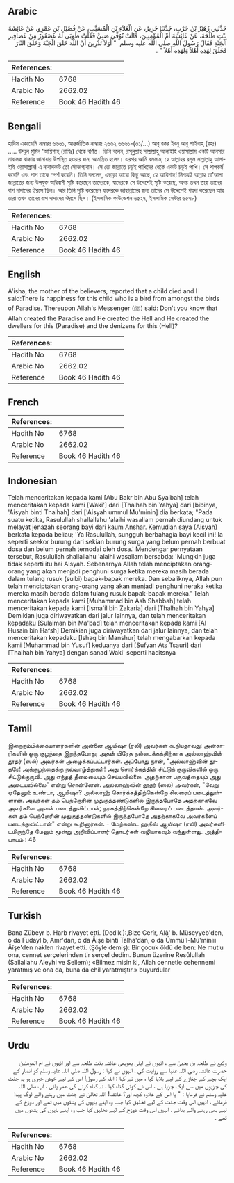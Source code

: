 ## Arabic


<div dir="rtl" lang="ar" style={{fontSize:'larger',backgroundColor:'#f8f9fa',padding:20}}>
حَدَّثَنِي زُهَيْرُ بْنُ حَرْبٍ، حَدَّثَنَا جَرِيرٌ، عَنِ الْعَلاَءِ بْنِ الْمُسَيَّبِ، عَنْ فُضَيْلِ بْنِ عَمْرٍو، عَنْ عَائِشَةَ بِنْتِ طَلْحَةَ، عَنْ عَائِشَةَ أُمِّ الْمُؤْمِنِينَ، قَالَتْ تُوُفِّيَ صَبِيٌّ فَقُلْتُ طُوبَى لَهُ عُصْفُورٌ مِنْ عَصَافِيرِ الْجَنَّةِ فَقَالَ رَسُولُ اللَّهِ صلى الله عليه وسلم ‏ "‏ أَوَلاَ تَدْرِينَ أَنَّ اللَّهَ خَلَقَ الْجَنَّةَ وَخَلَقَ النَّارَ فَخَلَقَ لِهَذِهِ أَهْلاً وَلِهَذِهِ أَهْلاً ‏"‏ ‏.‏
</div>
<div style={{backgroundColor:'#f8f9fa',padding:20, marginBottom: 10}}><table> <thead> <tr> <th>References:</th> <th></th> </tr> </thead> <tbody><tr><td>Hadith No</td><td>6768</td></tr><tr><td>Arabic No</td><td>2662.02</td></tr><tr><td>Reference</td><td>Book 46 Hadith 46</td></tr></tbody></table></div>

## Bengali


<div dir="ltr" lang="bn" style={{fontSize:'larger',backgroundColor:'#f8f9fa',padding:20}}>
হাদিস একাডেমি নাম্বারঃ ৬৬৬১, আন্তর্জাতিক নাম্বারঃ ২৬৬২ ৬৬৬১-(৩১/...) আবু বকর ইবনু আবু শাইবাহ্ (রহঃ) ..... উম্মুল মুমিন ‘আয়িশাহ্ (রাযিঃ) থেকে বর্ণিত। তিনি বলেন, রসূলুল্লাহ সাল্লাল্লাহু আলাইহি ওয়াসাল্লাম একটি আনসার নাবালক বাচ্চার জানাযায় উপস্থিত হওয়ার জন্য আমন্ত্রিত হলেন। এরপর আমি বললাম, হে আল্লাহর রসূল সাল্লাল্লাহু আলাইহি ওয়াসাল্লাম! এ নাবালকটি তো সৌভাগ্যবান। সে তো জান্নাতে চড়ুই পাখিদের থেকে একটি চড়ুই পাখি। সে পাপকৰ্ম করেনি এবং পাপ তাকে স্পর্শ করেনি। তিনি বললেন, এছাড়া আরো কিছু আছে, হে আয়িশাহ! নিশ্চয়ই আল্লাহ তা’আলা জান্নাতের জন্য উপযুক্ত অধিবাসী সৃষ্টি করেছেন তাদেরকে, যাদেরকে সে উদ্দেশেই সৃষ্টি করেছে, অথচ তখন তারা তাদের বাপ দাদাদের ঔরসে ছিল। আর তিনি সৃষ্টি করেছেন যাদেরকে জাহান্নামের জন্য তাদের সে উদ্দেশেই পয়দা করেছেন আর তারা তখন তাদের বাপ দাদাদের ঔরসে ছিল। (ইসলামিক ফাউন্ডেশন ৬৫২৭, ইসলামিক সেন্টার ৬৫৭৮)
</div>
<div style={{backgroundColor:'#f8f9fa',padding:20, marginBottom: 10}}><table> <thead> <tr> <th>References:</th> <th></th> </tr> </thead> <tbody><tr><td>Hadith No</td><td>6768</td></tr><tr><td>Arabic No</td><td>2662.02</td></tr><tr><td>Reference</td><td>Book 46 Hadith 46</td></tr></tbody></table></div>

## English


<div dir="ltr" lang="en" style={{fontSize:'larger',backgroundColor:'#f8f9fa',padding:20}}>
A'isha, the mother of the believers, reported that a child died and I said:There is happiness for this child who is a bird from amongst the birds of Paradise. Thereupon Allah's Messenger (ﷺ) said: Don't you know that Allah created the Paradise and He created the Hell and He created the dwellers for this (Paradise) and the denizens for this (Hell)?
</div>
<div style={{backgroundColor:'#f8f9fa',padding:20, marginBottom: 10}}><table> <thead> <tr> <th>References:</th> <th></th> </tr> </thead> <tbody><tr><td>Hadith No</td><td>6768</td></tr><tr><td>Arabic No</td><td>2662.02</td></tr><tr><td>Reference</td><td>Book 46 Hadith 46</td></tr></tbody></table></div>

## French


<div dir="ltr" lang="fr" style={{fontSize:'larger',backgroundColor:'#f8f9fa',padding:20}}>

</div>
<div style={{backgroundColor:'#f8f9fa',padding:20, marginBottom: 10}}><table> <thead> <tr> <th>References:</th> <th></th> </tr> </thead> <tbody><tr><td>Hadith No</td><td>6768</td></tr><tr><td>Arabic No</td><td>2662.02</td></tr><tr><td>Reference</td><td>Book 46 Hadith 46</td></tr></tbody></table></div>

## Indonesian


<div dir="ltr" lang="id" style={{fontSize:'larger',backgroundColor:'#f8f9fa',padding:20}}>
Telah menceritakan kepada kami [Abu Bakr bin Abu Syaibah] telah menceritakan kepada kami [Waki'] dari [Thalhah bin Yahya] dari [bibinya, 'Aisyah binti Thalhah] dari ['Aisyah ummul Mu'minin] dia berkata; "Pada suatu ketika, Rasulullah shallallahu 'alaihi wasallam pernah diundang untuk melayat jenazah seorang bayi dari kaum Anshar. Kemudian saya (Aisyah) berkata kepada beliau; 'Ya Rasulullah, sungguh berbahagia bayi kecil ini! Ia seperti seekor burung dari sekian burung surga yang belum pernah berbuat dosa dan belum pernah ternodai oleh dosa.' Mendengar pernyataan tersebut, Rasulullah shallallahu 'alaihi wasallam bersabda: 'Mungkin juga tidak seperti itu hai Aisyah. Sebenarnya Allah telah menciptakan orang-orang yang akan menjadi penghuni surga ketika mereka masih berada dalam tulang rusuk (sulbi) bapak-bapak mereka. Dan sebaliknya, Allah pun telah menciptakan orang-orang yang akan menjadi penghuni neraka ketika mereka masih berada dalam tulang rusuk bapak-bapak mereka.' Telah menceritakan kepada kami [Muhammad bin Ash Shabbah] telah menceritakan kepada kami [Isma'il bin Zakaria] dari [Thalhah bin Yahya] Demikian juga diriwayatkan dari jalur lainnya, dan telah menceritakan kepadaku [Sulaiman bin Ma'bad] telah menceritakan kepada kami [Al Husain bin Hafsh] Demikian juga diriwayatkan dari jalur lainnya, dan telah menceritakan kepadaku [Ishaq bin Manshur] telah mengabarkan kepada kami [Muhammad bin Yusuf] keduanya dari [Sufyan Ats Tsauri] dari [Thalhah bin Yahya] dengan sanad Waki' seperti haditsnya
</div>
<div style={{backgroundColor:'#f8f9fa',padding:20, marginBottom: 10}}><table> <thead> <tr> <th>References:</th> <th></th> </tr> </thead> <tbody><tr><td>Hadith No</td><td>6768</td></tr><tr><td>Arabic No</td><td>2662.02</td></tr><tr><td>Reference</td><td>Book 46 Hadith 46</td></tr></tbody></table></div>

## Tamil


<div dir="ltr" lang="ta" style={{fontSize:'larger',backgroundColor:'#f8f9fa',padding:20}}>
இறைநம்பிக்கையாளர்களின் அன்னை ஆயிஷா (ரலி) அவர்கள் கூறியதாவது: அன்சாரிகளில் ஒரு குழந்தை இறந்தபோது, அதன் பிரேத நல்லடக்கத்திற்காக அல்லாஹ்வின் தூதர் (ஸல்) அவர்கள் அழைக்கப்பட்டார்கள். அப்போது நான், "அல்லாஹ்வின் தூதரே! அக்குழந்தைக்கு நல்வாழ்த்துகள்! அது சொர்க்கத்தின் சிட்டுக் குருவிகளில் ஒரு சிட்டுக்குருவி. அது எந்தத் தீமையையும் செய்யவில்லை. அதற்கான பருவத்தையும் அது அடையவில்லை" என்று சொன்னேன். அல்லாஹ்வின் தூதர் (ஸல்) அவர்கள், "வேறு ஏதேனும் உண்டா, ஆயிஷா? அல்லாஹ் சொர்க்கத்திற்கென்றே சிலரைப் படைத்துள்ளான். அவர்கள் தம் பெற்றோரின் முதுகுத்தண்டுகளில் இருந்தபோதே அதற்காகவே அவர்களை அவன் படைத்துவிட்டான்; நரகத்திற்கென்றே சிலரைப் படைத்தான். அவர்கள் தம் பெற்றோரின் முதுகுத்தண்டுகளில் இருந்தபோதே அதற்காகவே அவர்களைப் படைத்துவிட்டான்" என்று கூறினார்கள். - மேற்கண்ட ஹதீஸ் ஆயிஷா (ரலி) அவர்களிடமிருந்தே மேலும் மூன்று அறிவிப்பாளர் தொடர்கள் வழியாகவும் வந்துள்ளது. அத்தியாயம் : 46
</div>
<div style={{backgroundColor:'#f8f9fa',padding:20, marginBottom: 10}}><table> <thead> <tr> <th>References:</th> <th></th> </tr> </thead> <tbody><tr><td>Hadith No</td><td>6768</td></tr><tr><td>Arabic No</td><td>2662.02</td></tr><tr><td>Reference</td><td>Book 46 Hadith 46</td></tr></tbody></table></div>

## Turkish


<div dir="ltr" lang="tr" style={{fontSize:'larger',backgroundColor:'#f8f9fa',padding:20}}>
Bana Zübeyr b. Harb rivayet etti. (Dediki):,Bize Cerîr, Alâ' b. Müseyyeb'den, o da Fudayl b, Amr'dan, o da Âişe binti Talha'dan, o da Ümmü'l-Mü'miniıı Âîşe'den naklen rivayet etti. (Şöyle demiş): Bir çocuk öldü de ben: Ne mutlu ona, cennet serçelerinden tir serçe! dedim. Bunun üzerine Resûlullah (Sallallahu Aleyhi ve Sellem); «Bilmez misin ki, Allah cennetle cehennemi yaratmış ve ona da, buna da ehil yaratmıştır.» buyurdular
</div>
<div style={{backgroundColor:'#f8f9fa',padding:20, marginBottom: 10}}><table> <thead> <tr> <th>References:</th> <th></th> </tr> </thead> <tbody><tr><td>Hadith No</td><td>6768</td></tr><tr><td>Arabic No</td><td>2662.02</td></tr><tr><td>Reference</td><td>Book 46 Hadith 46</td></tr></tbody></table></div>

## Urdu


<div dir="rtl" lang="ur" style={{fontSize:'larger',backgroundColor:'#f8f9fa',padding:20}}>
وکیع نے طلحہ بن یحییٰ سے ، انہوں نے اپنی پھوپھی عائشہ بنت طلحہ سے اور انہوں نے ام المومنین حضرت عائشہ رضی اللہ عنہا سے روایت کی ، انہوں نے کہا : رسول اللہ صلی اللہ علیہ وسلم کو انصار کے ایک بچے کے جنازے کے لیے بلایا گیا ، میں نے کہا : اللہ کے رسول! اس کے لیے خوش خبری ہو یہ جنت کی چڑیوں میں سے ایک چڑیا ہے ، اس نے کوئی گناہ کیا ، نہ گناہ کرنے کی عمر پائی ، آپ صلی اللہ علیہ وسلم نے فرمایا : " یا اس کے علاوہ کچھ اور؟ عائشہ! اللہ تعالیٰ نے جنت میں رہنے والے لوگ پیدا فرمائے ، انہیں اس وقت جنت کے لیے تخلیق کیا جب وہ اپنے باپوں کی پشتوں میں تھے اور دوزخ کے لیے بھی رہنے والے بنائے ، انہیں اس وقت دوزخ کے لیے تخلیق کیا جب وہ اپنے باپوں کی پشتوں میں تھے ۔
</div>
<div style={{backgroundColor:'#f8f9fa',padding:20, marginBottom: 10}}><table> <thead> <tr> <th>References:</th> <th></th> </tr> </thead> <tbody><tr><td>Hadith No</td><td>6768</td></tr><tr><td>Arabic No</td><td>2662.02</td></tr><tr><td>Reference</td><td>Book 46 Hadith 46</td></tr></tbody></table></div>